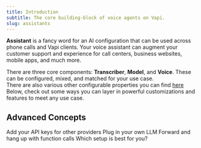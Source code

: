 ```yaml
---
title: Introduction
subtitle: The core building-block of voice agents on Vapi.
slug: assistants
---
```



**Assistant** is a fancy word for an AI configuration that can be used across phone calls and Vapi clients. Your voice assistant can augment your customer support and experience for call centers, business websites, mobile apps, and much more.

There are three core components: **Transcriber**, **Model**, and **Voice**. These can be configured, mixed, and matched for your use case. <br /> <Info> There are also various other configurable properties you can find [here](/api-reference/assistants/create-assistant) </Info> Below, check out some ways you can layer in powerful customizations and features to meet any use case.

## Advanced Concepts

<CardGroup cols={2}>
  <Card title="Provider Keys" icon="key" href="customization/provider-keys">
    Add your API keys for other providers
  </Card>
  <Card title="Custom LLM URL" icon="brain" href="customization/custom-llm/fine-tuned-openai-models">
    Plug in your own LLM
  </Card>
  <Card title="Call Functions" icon="square-phone" href="/assistants/function-calling">
    Forward and hang up with function calls
  </Card>
  <Card
    title="Persistent / Temporary Assistants"
    href="/assistants/persistent-assistants"
    icon="database"
  >
    Which setup is best for you?
  </Card>
</CardGroup>
